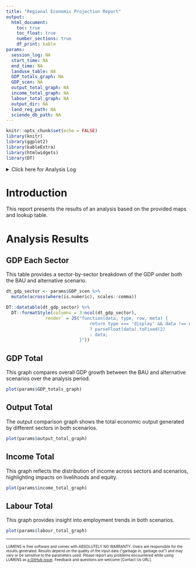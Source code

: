 ```yaml
---
title: "Regional Economic Projection Report"
output: 
  html_document:
    toc: true
    toc_float: true
    number_sections: true
    df_print: kable
params:
  session_log: NA
  start_time: NA
  end_time: NA
  landuse_table: NA
  GDP_totals_graph: NA
  GDP_scen: NA
  output_total_graph: NA
  income_total_graph: NA
  labour_total_graph: NA
  output_dir: NA
  land_req_path: NA
  sciendo_db_path: NA
---
```


```r
knitr::opts_chunk$set(echo = FALSE)
library(knitr)
library(ggplot2)
library(kableExtra)
library(htmlwidgets)
library(DT)
```

<details><summary>Click here for Analysis Log</summary>

```r

analysis_log <- tribble(
  ~Category,                   ~Details,
  "Analysis Start",        params$start_time,
  "Analysis End",          params$end_time,
  "Input Data and Parameters", "",
  "Land Requirement Database",      params$land_req_path,
  "SCIENDO Database",   params$sciendo_db_path,
  "Output Files", "",
  "Output Workspace",      paste0(getwd(), " | ", params$output_dir),
  "Session Summary", "",
) %>% rbind(format_session_info_table())

analysis_log %>% kbl(caption = "Analysis Log", escape = FALSE) %>%
  kable_paper("hover", full_width = F )
```
</details>

# Introduction
This report presents the results of an analysis based on the provided maps and lookup table.

# Analysis Results

## GDP Each Sector
This table provides a sector-by-sector breakdown of the GDP under both the BAU and alternative scenario.

```r
dt_gdp_sector <- params$GDP_scen %>%
  mutate(across(where(is.numeric), scales::comma))

DT::datatable(dt_gdp_sector) %>%
  DT::formatStyle(columns = 3:ncol(dt_gdp_sector), 
              `render` = JS("function(data, type, row, meta) {
                                return type === 'display' && data !== null
                                ? parseFloat(data).toFixed(2)
                                : data;
                            }"))
```

## GDP Total
This graph compares overall GDP growth between the BAU and alternative scenarios over the analysis period.

```r
plot(params$GDP_totals_graph)
```

## Output Total
The output comparison graph shows the total economic output generated by different sectors in both scenarios.

```r
plot(params$output_total_graph)
```

## Income Total
This graph reflects the distribution of income across sectors and scenarios, highlighting impacts on livelihoods and equity.

```r
plot(params$income_total_graph)
```

## Labour Total
This graph provides insight into employment trends in both scenarios.

```r
plot(params$labour_total_graph)
```

------------------------------------------------------------------------

<font size="1"> LUMENS is free software and comes with ABSOLUTELY NO WARRANTY. Users are responsible for the results generated. Results depend on the quality of the input data ("garbage in, garbage out") and may vary or be sensitive to the parameters used. Please report any problems encountered while using LUMENS as [a GitHub issue](https://github.com/icraf-indonesia/lumens-shiny/issues). Feedback and questions are welcome [Contact Us URL]. </font size>

